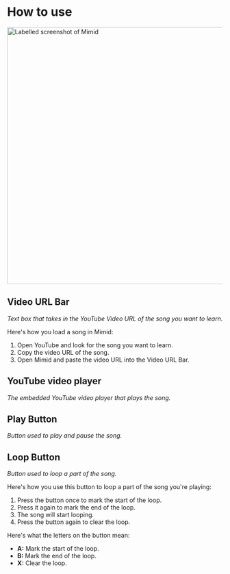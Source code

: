
# How to use

<!--- admonition for home screen shortcut --->

<img src={MimidLabelled} width="600px" alt="Labelled screenshot of Mimid" />

## Video URL Bar

_Text box that takes in the YouTube Video URL of the song you want to learn._

Here's how you load a song in Mimid:

1. Open YouTube and look for the song you want to learn.
2. Copy the video URL of the song.
3. Open Mimid and paste the video URL into the Video URL Bar.

## YouTube video player

_The embedded YouTube video player that plays the song._

## Play Button

_Button used to play and pause the song._

## Loop Button

_Button used to loop a part of the song._

Here's how you use this button to loop a part of the song you're playing:

1. Press the button once to mark the start of the loop.
2. Press it again to mark the end of the loop.
3. The song will start looping.
4. Press the button again to clear the loop.

Here's what the letters on the button mean:

- **A:** Mark the start of the loop.
- **B:** Mark the end of the loop.
- **X:** Clear the loop.
